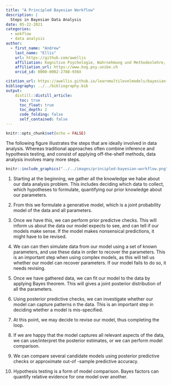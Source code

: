 ```yaml
---
title: "A Principled Bayesian Workflow"
description: | 
  Steps in Bayesian Data Analysis
date: 05-22-2021
categories:
  - wokflow
  - data analysis
author:
  - first_name: "Andrew"
    last_name: "Ellis"
    url: https://github.com/awellis
    affiliation: Kognitive Psychologie, Wahrnehmung und Methodenlehre, Universität Bern 
    affiliation_url: https://www.kog.psy.unibe.ch
    orcid_id: 0000-0002-2788-936X

citation_url: https://awellis.github.io/learnmultilevelmodels/bayesian-workflow.html
bibliography: ../../bibliography.bib
output: 
    distill::distill_article:
      toc: true
      toc_float: true
      toc_depth: 2
      code_folding: false
      self_contained: false
---
```


```r
knitr::opts_chunk$set(echo = FALSE)
```


The following figure illustrates the steps that are ideally involved in data analysis. Whereas traditional approaches often combine inference and hypothesis testing, and consist of applying off-the-shelf methods, data analysis involves many more steps.





```r
knitr::include_graphics("../../images/principled-bayesian-workflow.png")
```

1) Starting at the beginning, we gather all the knowledge we habe about our data analysis problem. This includes deciding which data to collect, which hypotheses to formulate, quantifying our prior knowledge about our parameters. 

2) From this we formulate a generative model, which is a joint probability model of the data and all parameters. 

3) Once we have this, we can perform prior predictve checks. This will inform us about the data our model expects to see, and can tell if our models make sense. If the model makes nonsensical predictions, it might have to be revised.

4) We can can then simulate data from our model using a set of known parameters, and use these data in order to recover the parameters. This is an important step when using complex models, as this will tell us whether our model can recover parameters. If our model fails to do so, it needs revising.

5) Once we have gathered data, we can fit our model to the data by applying Bayes theorem. This will gives a joint posterior distribution of all the parameters.

6) Using posterior predictive checks, we can investigate whether our model can capture patterns n the data. This is an important step in deciding wtether a model is mis-specified.

7) At this point, we may decide to revise our model, thus completing the loop.

8) If we are happy that the model captures all relevant aspects of the data, we can use/interpret the posterior estimates, or we can perform model comparison.

9) We can compare several candidate models using posterior predictive checks or approximate out-of -sample predictive accuracy.

10) Hypothesis testing is a form of model comparison. Bayes factors can quantify relative evidence for one model over another.

